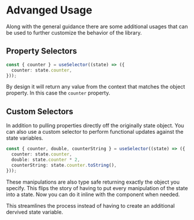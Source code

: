 # Advanged Usage

Along with the general guidance there are some additional usages that can be used to further customize the behavior of the library.

## Property Selectors

```typescript copy
const { counter } = useSelector((state) => ({
  counter: state.counter,
}));
```

By design it will return any value from the context that matches the object property. In this case the `counter` property.

## Custom Selectors

In addition to pulling properties directly off the originally state object. You can also use a custom selector to perform functional updates
against the state variables.

```typescript copy
const { counter, double, counterString } = useSelector((state) => ({
  counter: state.counter,
  double: state.counter * 2,
  counterString: state.counter.toString(),
}));
```

These manipulations are also type safe returning exactly the object you specify. This flips the story of having to put every
manipulation of the state into a state. Now you can do it inline with the component when needed.

This streamlines the process instead of having to create an additional dervived state variable.
